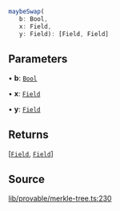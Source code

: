 ```ts
maybeSwap(
   b: Bool, 
   x: Field, 
   y: Field): [Field, Field]
```

## Parameters

• **b**: [`Bool`](../classes/Bool.mdx)

• **x**: [`Field`](../classes/Field.mdx)

• **y**: [`Field`](../classes/Field.mdx)

## Returns

[[`Field`](../type-aliases/Field.mdx), [`Field`](../type-aliases/Field.mdx)]

## Source

[lib/provable/merkle-tree.ts:230](https://github.com/o1-labs/o1js/blob/fd7bd4b02f4f7cc1057cd423261d70c22275763a/src/lib/provable/merkle-tree.ts#L230)
